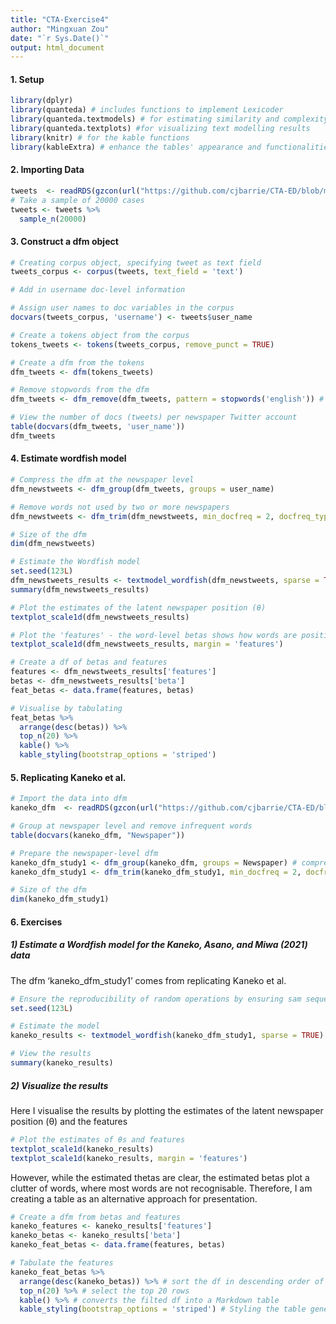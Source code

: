 ```yaml
---
title: "CTA-Exercise4"
author: "Mingxuan Zou"
date: "`r Sys.Date()`"
output: html_document
---
```


#### 1. Setup

```r
library(dplyr)
library(quanteda) # includes functions to implement Lexicoder
library(quanteda.textmodels) # for estimating similarity and complexity measures
library(quanteda.textplots) #for visualizing text modelling results
library(knitr) # for the kable functions
library(kableExtra) # enhance the tables' appearance and functionalities
```

#### 2. Importing Data

```r
tweets  <- readRDS(gzcon(url("https://github.com/cjbarrie/CTA-ED/blob/main/data/sentanalysis/newstweets.rds?raw=true")))
# Take a sample of 20000 cases
tweets <- tweets %>%
  sample_n(20000)
```

#### 3. Construct a dfm object

```r
# Creating corpus object, specifying tweet as text field
tweets_corpus <- corpus(tweets, text_field = 'text')

# Add in username doc-level information

# Assign user names to doc variables in the corpus
docvars(tweets_corpus, 'username') <- tweets$user_name

# Create a tokens object from the corpus
tokens_tweets <- tokens(tweets_corpus, remove_punct = TRUE)

# Create a dfm from the tokens
dfm_tweets <- dfm(tokens_tweets)

# Remove stopwords from the dfm
dfm_tweets <- dfm_remove(dfm_tweets, pattern = stopwords('english')) # Specify with character object

# View the number of docs (tweets) per newspaper Twitter account
table(docvars(dfm_tweets, 'user_name'))
dfm_tweets
```

#### 4. Estimate wordfish model

```r
# Compress the dfm at the newspaper level
dfm_newstweets <- dfm_group(dfm_tweets, groups = user_name)

# Remove words not used by two or more newspapers
dfm_newstweets <- dfm_trim(dfm_newstweets, min_docfreq = 2, docfreq_type = 'count')

# Size of the dfm
dim(dfm_newstweets)

# Estimate the Wordfish model
set.seed(123L)
dfm_newstweets_results <- textmodel_wordfish(dfm_newstweets, sparse = TRUE) # # 'sparse = TRUE' densifies large dfm objects and accelerates execution, at the cost of slightly impacting results.
summary(dfm_newstweets_results)

# Plot the estimates of the latent newspaper position (θ)
textplot_scale1d(dfm_newstweets_results)

# Plot the 'features' - the word-level betas shows how words are positioned along this dimension, and which words help discriminate between news outlets
textplot_scale1d(dfm_newstweets_results, margin = 'features')

# Create a df of betas and features
features <- dfm_newstweets_results['features']
betas <- dfm_newstweets_results['beta']
feat_betas <- data.frame(features, betas)

# Visualise by tabulating
feat_betas %>% 
  arrange(desc(betas)) %>% 
  top_n(20) %>% 
  kable() %>% 
  kable_styling(bootstrap_options = 'striped')
```

#### 5. Replicating Kaneko et al.

```r
# Import the data into dfm
kaneko_dfm  <- readRDS(gzcon(url("https://github.com/cjbarrie/CTA-ED/blob/main/data/wordscaling/study1_kaneko.rds?raw=true")))

# Group at newspaper level and remove infrequent words
table(docvars(kaneko_dfm, "Newspaper"))

# Prepare the newspaper-level dfm
kaneko_dfm_study1 <- dfm_group(kaneko_dfm, groups = Newspaper) # compress the dfm at the newspaper level
kaneko_dfm_study1 <- dfm_trim(kaneko_dfm_study1, min_docfreq = 2, docfreq_type = 'count') # remove words not used by two or more newspapers

# Size of the dfm
dim(kaneko_dfm_study1)

```

#### 6. Exercises

##### 1) Estimate a Wordfish model for the Kaneko, Asano, and Miwa (2021) data

The dfm 'kaneko_dfm_study1' comes from replicating Kaneko et al.

```r
# Ensure the reproducibility of random operations by ensuring sam sequence of random numbers generated each time the code is run
set.seed(123L)

# Estimate the model
kaneko_results <- textmodel_wordfish(kaneko_dfm_study1, sparse = TRUE) # 'sparse = TRUE' densifies large dfm objects and accelerates execution, at the cost of slightly impacting results.

# View the results
summary(kaneko_results)
```

##### 2) Visualize the results

Here I visualise the results by plotting the estimates of the latent newspaper position (θ) and the features

```r
# Plot the estimates of θs and features
textplot_scale1d(kaneko_results)
textplot_scale1d(kaneko_results, margin = 'features')
```

However, while the estimated thetas are clear, the estimated betas plot a clutter of words, where most words are not recognisable. Therefore, I am creating a table as an alternative approach for presentation.

```r
# Create a dfm from betas and features
kaneko_features <- kaneko_results['features']
kaneko_betas <- kaneko_results['beta']
kaneko_feat_betas <- data.frame(features, betas)

# Tabulate the features
kaneko_feat_betas %>% 
  arrange(desc(kaneko_betas)) %>% # sort the df in descending order of kaneko_betas
  top_n(20) %>% # select the top 20 rows
  kable() %>% # converts the filted df into a Markdown table
  kable_styling(bootstrap_options = 'striped') # Styling the table generated
```
